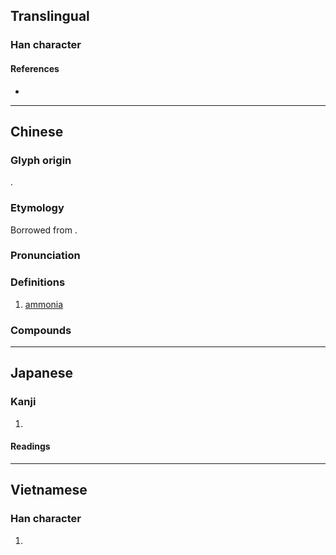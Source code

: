 {{character info}}
==Translingual==

===Han character===
{{Han char|rn=84|rad=气|as=06|sn=10|four=80427|canj=ONJV|ids=⿹气安}}

====References====
* {{Han ref|kx=0599.151|dkj=17065|hdz=32012.010|uh=6C28|ud=27688|bh=AEF2|bd=44786}}

----

==Chinese==
{{zh-forms}}

===Glyph origin===
{{Han compound|气|安|c1=s|c2=p|t1=gas|ls=psc|tr2=ān}}.

===Etymology===
Borrowed from {{bor|zh|en|ammonia|'''am'''monia}}.

===Pronunciation===
{{zh-pron
|m=ān
|c=ngoi1,on1
|mn=an
|mc=
|oc=
|cat=n
}}

===Definitions===
{{zh-hanzi}}

# {{lb|zh|inorganic compound}} [[ammonia]]

===Compounds===
{{zh-der|氨基|氨化作用|氨水|氨氣}}

----

==Japanese==

===Kanji===
{{ja-kanji|grade=|rs=气06}}

# {{synonym of|ja|アンモニア|tr=anmonia|sort=あん||[[ammonia]]}}

====Readings====
{{ja-readings
|kanyoon=あん
}}

----

==Vietnamese==

===Han character===
{{vi-hantu|[[an]]|rs=气06}}

# {{rfdef|vi|sort=气06}}